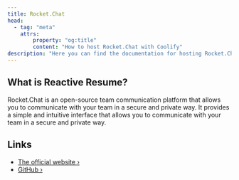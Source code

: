 ```yaml
---
title: Rocket.Chat
head:
  - tag: "meta"
    attrs:
        property: "og:title"
        content: "How to host Rocket.Chat with Coolify"
description: "Here you can find the documentation for hosting Rocket.Chat with Coolify."
---
```



<Badge text="One-click setup." variant="note" size="large" />

## What is Reactive Resume?

Rocket.Chat is an open-source team communication platform that allows you to communicate with your team in a secure and private way. It provides a simple and intuitive interface that allows you to communicate with your team in a secure and private way.

## Links

- [The official website ›](https://rocket.chat)
- [GitHub ›](https://github.com/RocketChat/Rocket.Chat)
